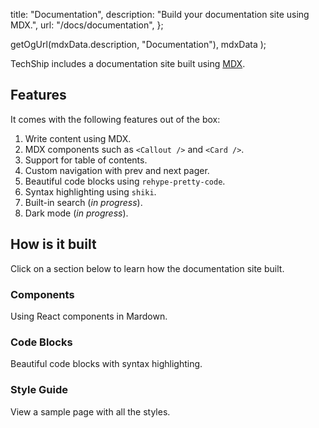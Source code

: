 

  title: "Documentation",
  description: "Build your documentation site using MDX.",
  url: "/docs/documentation",
};

  getOgUrl(mdxData.description, "Documentation"),
  mdxData
);

<Heading title={mdxData.title} description={mdxData.description} />

TechShip includes a documentation site built using [MDX](http://mdxjs.com).

## Features

It comes with the following features out of the box:

1. Write content using MDX.
2. MDX components such as `<Callout />` and `<Card />`.
3. Support for table of contents.
4. Custom navigation with prev and next pager.
5. Beautiful code blocks using `rehype-pretty-code`.
6. Syntax highlighting using `shiki`.
7. Built-in search (_in progress_).
8. Dark mode (_in progress_).

## How is it built

Click on a section below to learn how the documentation site built.

<div className="grid gap-4 mt-6">

<Card href="/docs/components">

### Components

Using React components in Mardown.

</Card>

<Card href="/docs/components">

### Code Blocks

Beautiful code blocks with syntax highlighting.

</Card>

<Card href="/docs/components">

### Style Guide

View a sample page with all the styles.

</Card>

</div>

<Pager url={mdxData.url} />
